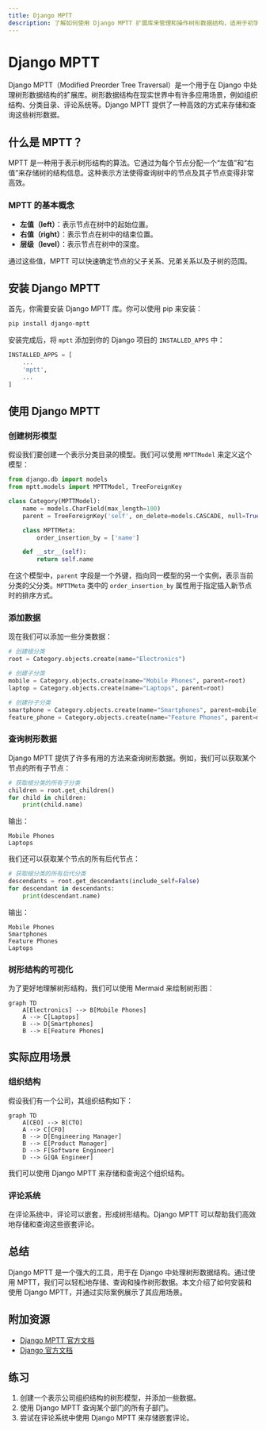 ```yaml
---
title: Django MPTT
description: 了解如何使用 Django MPTT 扩展库来管理和操作树形数据结构，适用于初学者。
---
```


# Django MPTT

Django MPTT（Modified Preorder Tree Traversal）是一个用于在 Django 中处理树形数据结构的扩展库。树形数据结构在现实世界中有许多应用场景，例如组织结构、分类目录、评论系统等。Django MPTT 提供了一种高效的方式来存储和查询这些树形数据。

## 什么是 MPTT？

MPTT 是一种用于表示树形结构的算法。它通过为每个节点分配一个“左值”和“右值”来存储树的结构信息。这种表示方法使得查询树中的节点及其子节点变得非常高效。

### MPTT 的基本概念

- **左值（left）**：表示节点在树中的起始位置。
- **右值（right）**：表示节点在树中的结束位置。
- **层级（level）**：表示节点在树中的深度。

通过这些值，MPTT 可以快速确定节点的父子关系、兄弟关系以及子树的范围。

## 安装 Django MPTT

首先，你需要安装 Django MPTT 库。你可以使用 pip 来安装：

```bash
pip install django-mptt
```

安装完成后，将 `mptt` 添加到你的 Django 项目的 `INSTALLED_APPS` 中：

```python
INSTALLED_APPS = [
    ...
    'mptt',
    ...
]
```

## 使用 Django MPTT

### 创建树形模型

假设我们要创建一个表示分类目录的模型。我们可以使用 `MPTTModel` 来定义这个模型：

```python
from django.db import models
from mptt.models import MPTTModel, TreeForeignKey

class Category(MPTTModel):
    name = models.CharField(max_length=100)
    parent = TreeForeignKey('self', on_delete=models.CASCADE, null=True, blank=True, related_name='children')

    class MPTTMeta:
        order_insertion_by = ['name']

    def __str__(self):
        return self.name
```

在这个模型中，`parent` 字段是一个外键，指向同一模型的另一个实例，表示当前分类的父分类。`MPTTMeta` 类中的 `order_insertion_by` 属性用于指定插入新节点时的排序方式。

### 添加数据

现在我们可以添加一些分类数据：

```python
# 创建根分类
root = Category.objects.create(name="Electronics")

# 创建子分类
mobile = Category.objects.create(name="Mobile Phones", parent=root)
laptop = Category.objects.create(name="Laptops", parent=root)

# 创建孙子分类
smartphone = Category.objects.create(name="Smartphones", parent=mobile)
feature_phone = Category.objects.create(name="Feature Phones", parent=mobile)
```

### 查询树形数据

Django MPTT 提供了许多有用的方法来查询树形数据。例如，我们可以获取某个节点的所有子节点：

```python
# 获取根分类的所有子分类
children = root.get_children()
for child in children:
    print(child.name)
```

输出：

```
Mobile Phones
Laptops
```

我们还可以获取某个节点的所有后代节点：

```python
# 获取根分类的所有后代分类
descendants = root.get_descendants(include_self=False)
for descendant in descendants:
    print(descendant.name)
```

输出：

```
Mobile Phones
Smartphones
Feature Phones
Laptops
```

### 树形结构的可视化

为了更好地理解树形结构，我们可以使用 Mermaid 来绘制树形图：

```mermaid
graph TD
    A[Electronics] --> B[Mobile Phones]
    A --> C[Laptops]
    B --> D[Smartphones]
    B --> E[Feature Phones]
```

## 实际应用场景

### 组织结构

假设我们有一个公司，其组织结构如下：

```mermaid
graph TD
    A[CEO] --> B[CTO]
    A --> C[CFO]
    B --> D[Engineering Manager]
    B --> E[Product Manager]
    D --> F[Software Engineer]
    D --> G[QA Engineer]
```

我们可以使用 Django MPTT 来存储和查询这个组织结构。

### 评论系统

在评论系统中，评论可以嵌套，形成树形结构。Django MPTT 可以帮助我们高效地存储和查询这些嵌套评论。

## 总结

Django MPTT 是一个强大的工具，用于在 Django 中处理树形数据结构。通过使用 MPTT，我们可以轻松地存储、查询和操作树形数据。本文介绍了如何安装和使用 Django MPTT，并通过实际案例展示了其应用场景。

## 附加资源

- [Django MPTT 官方文档](https://django-mptt.readthedocs.io/en/latest/)
- [Django 官方文档](https://docs.djangoproject.com/)

## 练习

1. 创建一个表示公司组织结构的树形模型，并添加一些数据。
2. 使用 Django MPTT 查询某个部门的所有子部门。
3. 尝试在评论系统中使用 Django MPTT 来存储嵌套评论。
